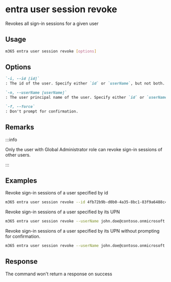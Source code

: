
# entra user session revoke

Revokes all sign-in sessions for a given user

## Usage

```sh
m365 entra user session revoke [options]
```

## Options
```md definition-list
`-i, --id [id]`
: The id of the user. Specify either `id` or `userName`, but not both.

`-n, --userName [userName]`
: The user principal name of the user. Specify either `id` or `userName`, but not both.

`-f, --force`
: Don't prompt for confirmation.
```

<Global />

## Remarks

:::info

Only the user with Global Administrator role can revoke sign-in sessions of other users.

:::

## Examples

Revoke sign-in sessions of a user specified by id

```sh
m365 entra user session revoke --id 4fb72b9b-d0b0-4a35-8bc1-83f9a6488c48
```

Revoke sign-in sessions of a user specified by its UPN

```sh
m365 entra user session revoke --userName john.doe@contoso.onmicrosoft.com
```

Revoke sign-in sessions of a user specified by its UPN without prompting for confirmation.

```sh
m365 entra user session revoke --userName john.doe@contoso.onmicrosoft.com --force
```

## Response

The command won't return a response on success
